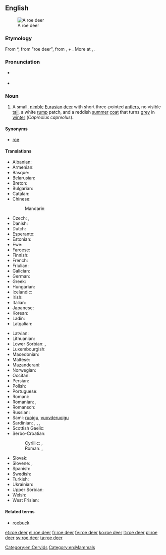 {{wikipedia}}
==English==
[[Image:Capreolus capreolus (Marek Szczepanek).jpg|thumb|A roe deer]]

===Etymology===
From {{etyl|enm}} *{{term||ro deer|tr=not recorded in Middle English|lang=enm}}, from {{etyl|ang}} {{term|rahdeor|rāhdēor|lang=ang}} "roe deer", from {{term|ra|rā|lang=ang}}, {{term|raha|rāha|roe|lang=ang}} + {{term|deor|dēor|animal, beast|lang=ang}}. More at {{l|en|roe}}, {{l|en|deer}}.

===Pronunciation===
* {{a|UK}} {{IPA|/ˈrəʊˈdɪə(r)/}}
* {{audio|en-uk-roe deer.ogg|Audio (UK)}}

===Noun===
{{en-noun|head=[[roe]] [[deer]]|roe deer}}

# A small, [[nimble]] [[Eurasian]] [[deer]] with short three-pointed [[antlers]], no visible [[tail]], a white [[rump]] patch, and a reddish [[summer]] [[coat]] that turns [[grey]] in [[winter]] (''Capreolus capreolus'').

====Synonyms====
* [[roe]]

====Translations====
{{trans-top|small deer species, ''Capreolus capreolus''}}
* Albanian: {{t-|sq|kaprolli}}
* Armenian: {{t-|hy|այծյամ|tr=aycyam}}
* Basque: {{t+|eu|orkatz}}
* Belarusian: {{t-|be|казуля|f|tr=kazúlja}}
* Breton: {{t+|br|yourc’h}}
* Bulgarian: {{t+|bg|сърна|tr=sárna}}
* Catalan: {{t-|ca|cabirol|m}}
* Chinese:
*: Mandarin: {{t|cmn|西方狍|tr=xīfāngpáo|sc=Hani}}
* Czech: {{t+|cs|srna|f}}, {{t+|cs|srnec|m}}
* Danish: {{t-|da|rådyr}}
* Dutch: {{t+|nl|ree|m}}
* Esperanto: {{t-|eo|kapreolo}}
* Estonian: {{t-|et|metskits}}
* Ewe: {{tø|ee|afia|n}}
* Faroese: {{t-|fo|rádýr}}
* Finnish: {{t+|fi|metsäkauris}}
* French: {{t+|fr|chevreuil|m}}
* Friulian: {{tø|fur|cjavrűl}}
* Galician: {{t-|gl|corzo|m}}
* German: {{t+|de|Reh|n}}
* Greek: {{t+|el|ζαρκάδι|n|tr=zarkádi}}
* Hungarian: {{t+|hu|őz}}
* Icelandic: {{t-|is|rádýr}}
* Irish: {{t-|ga|fia odhar|m}}
* Italian: {{t+|it|capriolo|m}}
* Japanese: {{t|ja|ノロジカ|tr=norojika|sc=Jpan}}
* Korean: {{t+|ko|노루|tr=noru|sc=Hang}}
* Ladin: {{tø|lld|capriol}}
* Latgalian: {{tø|ltg|meža koza|f}}
{{trans-mid}}
* Latvian: {{t+|lv|stirna}}
* Lithuanian: {{t+|lt|stirna|f}}
* Lower Sorbian: {{tø|dsb|sarna}}, {{tø|dsb|serna}}
* Luxembourgish: {{t-|lb|Réi|n}}
* Macedonian: {{t-|mk|срна|tr=srna}}
* Maltese: {{t-|mt|ċerfa}}
* Mazanderani: {{tø|mzn|شوکا}}
* Norwegian: {{t+|no|rådyr|n}}
* Occitan: {{t+|oc|cabiròl}}
* Persian: {{t+|fa|شوکا|tr=šukâ|sc=fa-Arab}}
* Polish: {{t+|pl|sarna}}
* Portuguese: {{t+|pt|corço|m}}
* Romani: {{tø|rom|kaperiwara|f}}
* Romanian: {{t-|ro|căprior}}, {{t+|ro|căprioară}}
* Romansch: {{tø|rom|chavriel}}
* Russian: {{t+|ru|косуля|f|tr=kosúlja}}
* Sami: [[ruoigu]], [[vuovderuoigu]]
* Sardinian: {{t-|sc|crabiolu}}, {{t-|sc|bettu}}, {{t-|sc|betta}}, {{t-|sc|crabolu}}
* Scottish Gaelic: {{t-|gd|earb|f}}
* Serbo-Croatian:
*: Cyrillic: {{t-|sh|срна|f}}, {{t-|sh|срндаћ|m}}
*: Roman: {{t-|sh|srna|f}}, {{t-|sh|srndać|m}}
* Slovak: {{t-|sk|srna|f}}
* Slovene: {{t-|sl|srna|f}}, {{t-|sl|srnjak|m}}
* Spanish: {{t-|es|corzo|m}}
* Swedish: {{t+|sv|rådjur}}
* Turkish: {{t+|tr|karaca}}
* Ukrainian: {{t-|uk|козуля|f|tr=kozúlja}}
* Upper Sorbian: {{t-|hsb|sorna}}
* Welsh: {{t+|cy|iwrch}}
* West Frisian: {{t+|fy|ree}}
{{trans-bottom}}

====Related terms====
* [[roebuck]]

[[Category:en:Cervids]]
[[Category:en:Mammals]]

[[et:roe deer]]
[[el:roe deer]]
[[fr:roe deer]]
[[fy:roe deer]]
[[ko:roe deer]]
[[lt:roe deer]]
[[pl:roe deer]]
[[sv:roe deer]]
[[ta:roe deer]]